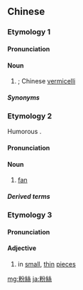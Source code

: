 ==Chinese==
{{wikipedia|lang=zh}}

===Etymology 1===
{{zh-forms|s=粉丝|noodles; pasta}}

====Pronunciation====
{{zh-pron
|m=fěnsī
|c=fan2 si1
|h=pfs=fún-sṳ̂
|md=hūng-sĭ
|mn=hún-si
|cat=n
}}

====Noun====
{{zh-noun}}

# {{w|cellophane noodles}}; Chinese [[vermicelli]] {{gloss|transparent [[noodle]] made from [[starch]]}}

=====Synonyms=====
{{zh-dial}}

===Etymology 2===
{{zh-forms|s=粉丝|noodles; pasta|alt=fan屎:fen1 si2,fans:fen1 si2}}
Humorous {{zh-psm|fans|nocap=1}}.

====Pronunciation====
{{zh-pron
|m=fěnsī
|c=fan2 si1,fen1 si2
|h=pfs=fún-sṳ̂/fèn-sṳ
|h_note=fèn-sṳ - imitating Mandarin
|cat=n
}}

====Noun====
{{zh-noun}}

# {{lb|zh|informal}} [[fan]] {{gloss|e.g. of music, movies, celebrities}}
#: {{zh-x|我 是 他 的 粉絲。|I'm a '''fan''' of his.}}

=====Derived terms=====
{{zh-der|粉絲圈|粉絲群}}

===Etymology 3===
{{zh-forms|s=粉丝}}

====Pronunciation====
{{zh-pron
|md=hūng-{s}ĭ
|cat=a
}}

====Adjective====
{{zh-adj}}

# {{lb|zh|Min Dong|chiefly|of fabric}} in [[small]], [[thin]] [[piece]]s

{{zh-cat|Pasta}}

[[mg:粉絲]]
[[ja:粉絲]]